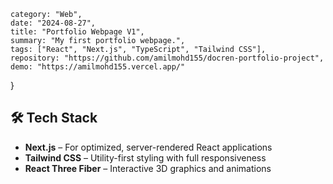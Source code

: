     category: "Web",
    date: "2024-08-27",
    title: "Portfolio Webpage V1",
    summary: "My first portfolio webpage.",
    tags: ["React", "Next.js", "TypeScript", "Tailwind CSS"],
    repository: "https://github.com/amilmohd155/docren-portfolio-project",
    demo: "https://amilmohd155.vercel.app/"
}



## 🛠️ Tech Stack

- **Next.js** – For optimized, server-rendered React applications
- **Tailwind CSS** – Utility-first styling with full responsiveness
- **React Three Fiber** – Interactive 3D graphics and animations